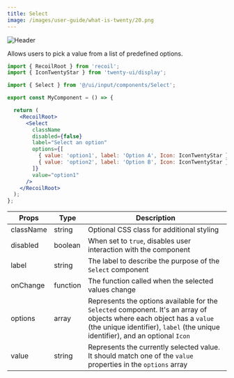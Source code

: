```yaml
---
title: Select
image: /images/user-guide/what-is-twenty/20.png
---
```

<Frame>
  <img src="/images/user-guide/what-is-twenty/20.png" alt="Header" />
</Frame>

Allows users to pick a value from a list of predefined options.

<Tabs>
<Tab title="Usage">

```jsx
import { RecoilRoot } from 'recoil';
import { IconTwentyStar } from 'twenty-ui/display';

import { Select } from '@/ui/input/components/Select';

export const MyComponent = () => {

  return (
    <RecoilRoot>
      <Select
        className
        disabled={false}
        label="Select an option"
        options={[
          { value: 'option1', label: 'Option A', Icon: IconTwentyStar },
          { value: 'option2', label: 'Option B', Icon: IconTwentyStar },
        ]}
        value="option1"
      />
    </RecoilRoot>
  );
};

```

</Tab>
<Tab title="Props">


| Props | Type | Description |
|-------|------|-------------|
| className | string | Optional CSS class for additional styling |
| disabled | boolean | When set to `true`, disables user interaction with the component |
| label | string | The label to describe the purpose of the `Select` component |
| onChange | function | The function called when the selected values change |
| options | array | Represents the options available for the `Selected` component. It's an array of objects where each object has a `value` (the unique identifier), `label` (the unique identifier), and an optional `Icon` |
| value | string | Represents the currently selected value. It should match one of the `value` properties in the `options` array |




</Tab>
</Tabs>

